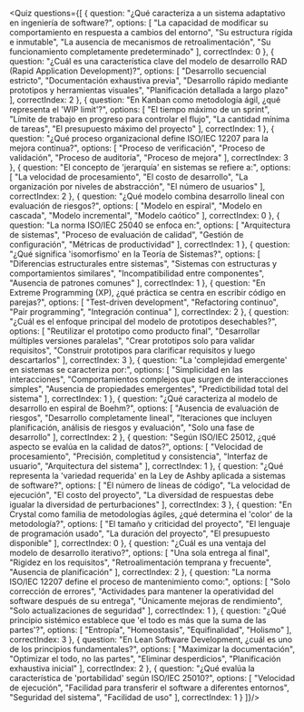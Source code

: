 <Quiz questions={[
	{
		question: "¿Qué caracteriza a un sistema adaptativo en ingeniería de software?",
		options: [
			"La capacidad de modificar su comportamiento en respuesta a cambios del entorno",
			"Su estructura rígida e inmutable",
			"La ausencia de mecanismos de retroalimentación",
			"Su funcionamiento completamente predeterminado"
		],
		correctIndex: 0
	},
	{
		question: "¿Cuál es una característica clave del modelo de desarrollo RAD (Rapid Application Development)?",
		options: [
			"Desarrollo secuencial estricto",
			"Documentación exhaustiva previa",
			"Desarrollo rápido mediante prototipos y herramientas visuales",
			"Planificación detallada a largo plazo"
		],
		correctIndex: 2
	},
	{
		question: "En Kanban como metodología ágil, ¿qué representa el 'WIP limit'?",
		options: [
			"El tiempo máximo de un sprint",
			"Límite de trabajo en progreso para controlar el flujo",
			"La cantidad mínima de tareas",
			"El presupuesto máximo del proyecto"
		],
		correctIndex: 1
	},
	{
		question: "¿Qué proceso organizacional define ISO/IEC 12207 para la mejora continua?",
		options: [
			"Proceso de verificación",
			"Proceso de validación",
			"Proceso de auditoría",
			"Proceso de mejora"
		],
		correctIndex: 3
	},
	{
		question: "El concepto de 'jerarquía' en sistemas se refiere a:",
		options: [
			"La velocidad de procesamiento",
			"El costo de desarrollo",
			"La organización por niveles de abstracción",
			"El número de usuarios"
		],
		correctIndex: 2
	},
	{
		question: "¿Qué modelo combina desarrollo lineal con evaluación de riesgos?",
		options: [
			"Modelo en espiral",
			"Modelo en cascada",
			"Modelo incremental",
			"Modelo caótico"
		],
		correctIndex: 0
	},
	{
		question: "La norma ISO/IEC 25040 se enfoca en:",
		options: [
			"Arquitectura de sistemas",
			"Proceso de evaluación de calidad",
			"Gestión de configuración",
			"Métricas de productividad"
		],
		correctIndex: 1
	},
	{
		question: "¿Qué significa 'isomorfismo' en la Teoría de Sistemas?",
		options: [
			"Diferencias estructurales entre sistemas",
			"Sistemas con estructuras y comportamientos similares",
			"Incompatibilidad entre componentes",
			"Ausencia de patrones comunes"
		],
		correctIndex: 1
	},
	{
		question: "En Extreme Programming (XP), ¿qué práctica se centra en escribir código en parejas?",
		options: [
			"Test-driven development",
			"Refactoring continuo",
			"Pair programming",
			"Integración continua"
		],
		correctIndex: 2
	},
	{
		question: "¿Cuál es el enfoque principal del modelo de prototipos desechables?",
		options: [
			"Reutilizar el prototipo como producto final",
			"Desarrollar múltiples versiones paralelas",
			"Crear prototipos solo para validar requisitos",
			"Construir prototipos para clarificar requisitos y luego descartarlos"
		],
		correctIndex: 3
	},
	{
		question: "La 'complejidad emergente' en sistemas se caracteriza por:",
		options: [
			"Simplicidad en las interacciones",
			"Comportamientos complejos que surgen de interacciones simples",
			"Ausencia de propiedades emergentes",
			"Predictibilidad total del sistema"
		],
		correctIndex: 1
	},
	{
		question: "¿Qué caracteriza al modelo de desarrollo en espiral de Boehm?",
		options: [
			"Ausencia de evaluación de riesgos",
			"Desarrollo completamente lineal",
			"Iteraciones que incluyen planificación, análisis de riesgos y evaluación",
			"Solo una fase de desarrollo"
		],
		correctIndex: 2
	},
	{
		question: "Según ISO/IEC 25012, ¿qué aspecto se evalúa en la calidad de datos?",
		options: [
			"Velocidad de procesamiento",
			"Precisión, completitud y consistencia",
			"Interfaz de usuario",
			"Arquitectura del sistema"
		],
		correctIndex: 1
	},
	{
		question: "¿Qué representa la 'variedad requerida' en la Ley de Ashby aplicada a sistemas de software?",
		options: [
			"El número de líneas de código",
			"La velocidad de ejecución",
			"El costo del proyecto",
			"La diversidad de respuestas debe igualar la diversidad de perturbaciones"
		],
		correctIndex: 3
	},
	{
		question: "En Crystal como familia de metodologías ágiles, ¿qué determina el 'color' de la metodología?",
		options: [
			"El tamaño y criticidad del proyecto",
			"El lenguaje de programación usado",
			"La duración del proyecto",
			"El presupuesto disponible"
		],
		correctIndex: 0
	},
	{
		question: "¿Cuál es una ventaja del modelo de desarrollo iterativo?",
		options: [
			"Una sola entrega al final",
			"Rigidez en los requisitos",
			"Retroalimentación temprana y frecuente",
			"Ausencia de planificación"
		],
		correctIndex: 2
	},
	{
		question: "La norma ISO/IEC 12207 define el proceso de mantenimiento como:",
		options: [
			"Solo corrección de errores",
			"Actividades para mantener la operatividad del software después de su entrega",
			"Únicamente mejoras de rendimiento",
			"Solo actualizaciones de seguridad"
		],
		correctIndex: 1
	},
	{
		question: "¿Qué principio sistémico establece que 'el todo es más que la suma de las partes'?",
		options: [
			"Entropía",
			"Homeostasis",
			"Equifinalidad",
			"Holismo"
		],
		correctIndex: 3
	},
	{
		question: "En Lean Software Development, ¿cuál es uno de los principios fundamentales?",
		options: [
			"Maximizar la documentación",
			"Optimizar el todo, no las partes",
			"Eliminar desperdicios",
			"Planificación exhaustiva inicial"
		],
		correctIndex: 2
	},
	{
		question: "¿Qué evalúa la característica de 'portabilidad' según ISO/IEC 25010?",
		options: [
			"Velocidad de ejecución",
			"Facilidad para transferir el software a diferentes entornos",
			"Seguridad del sistema",
			"Facilidad de uso"
		],
		correctIndex: 1
	}
]}/>
